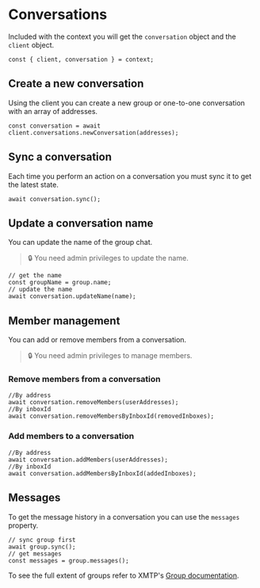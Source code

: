 # Conversations

Included with the context you will get the `conversation` object and the `client` object.

```tsx
const { client, conversation } = context;
```

## Create a new conversation

Using the client you can create a new group or one-to-one conversation with an array of addresses.

```tsx
const conversation = await client.conversations.newConversation(addresses);
```

## Sync a conversation

Each time you perform an action on a conversation you must sync it to get the latest state.

```tsx
await conversation.sync();
```

## Update a conversation name

You can update the name of the group chat.

> 🔒 You need admin privileges to update the name.

```tsx
// get the name
const groupName = group.name;
// update the name
await conversation.updateName(name);
```

## Member management

You can add or remove members from a conversation.

> 🔒 You need admin privileges to manage members.

### Remove members from a conversation

```tsx
//By address
await conversation.removeMembers(userAddresses);
//By inboxId
await conversation.removeMembersByInboxId(removedInboxes);
```

### Add members to a conversation

```tsx
//By address
await conversation.addMembers(userAddresses);
//By inboxId
await conversation.addMembersByInboxId(addedInboxes);
```

## Messages

To get the message history in a conversation you can use the `messages` property.

```tsx
// sync group first
await group.sync();
// get messages
const messages = group.messages();
```

To see the full extent of groups refer to XMTP's [Group documentation](https://xmtp.org/docs/build/group-chat).
